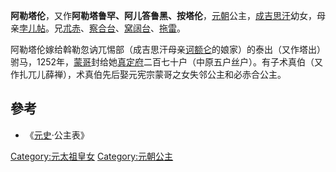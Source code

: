 {{東亞女性歷史人物
| 名稱=阿勒塔伦
| 身份=[[元朝|元朝]]公主
| 畫像=
| 說明=
| 姓=孛儿只斤
| 名=阿勒塔伦
| 封爵=
| 位號=
| 封號=
| 出生年=
| 逝世年=
| 諡號=
| 墳墓=
| 父親=[[元太祖|元太祖]]
| 母親=[[孛儿帖|孛儿帖]]
| 夫=泰出（塔出）
| 兄弟=[[朮赤|朮赤]]、[[察合台|察合台]]、[[窝阔台|窝阔台]]、[[拖雷|拖雷]]
|}}
'''阿勒塔伦'''，又作'''阿勒塔鲁罕、阿儿答鲁黑、按塔伦'''，[[元朝|元朝]]公主，[[成吉思汗|成吉思汗]]幼女，母亲[[孛儿帖|孛儿帖]]。兄[[朮赤|朮赤]]、[[察合台|察合台]]、[[窝阔台|窝阔台]]、[[拖雷|拖雷]]。

阿勒塔伦嫁给斡勒忽讷兀惕部（成吉思汗母亲[[诃额仑|诃额仑]]的娘家）的泰出（又作塔出）驸马，1252年，[[蒙哥|蒙哥]]封给她[[真定府|真定府]]二百七十户（中原五户丝户）。有子术真伯（又作扎兀儿薛禅），术真伯先后娶元宪宗蒙哥之女失邻公主和必赤合公主。

==參考==
*《[[元史|元史]]·公主表》

[[Category:元太祖皇女|Category:元太祖皇女]]
[[Category:元朝公主|Category:元朝公主]]
{{元朝人物小作品}}